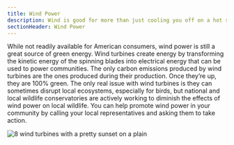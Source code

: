 ```yaml
---
title: Wind Power
description: Wind is good for more than just cooling you off on a hot summer day
sectionHeader: Wind Power
---
```


While not readily available for American consumers, wind power is still a great source of green energy.
Wind turbines create energy by transforming the kinetic energy of the spinning blades into electrical energy that can be used to power communities.
The only carbon emissions produced by wind turbines are the ones produced during their production.
Once they’re up, they are 100% green.
The only real issue with wind turbines is they can sometimes disrupt local ecosystems, especially for birds, but national and local wildlife conservatories are actively working to diminish the effects of wind power on local wildlife.
You can help promote wind power in your community by calling your local representatives and asking them to take action.

![8 wind turbines with a pretty sunset on a plain](/images/turbines.jpg)
